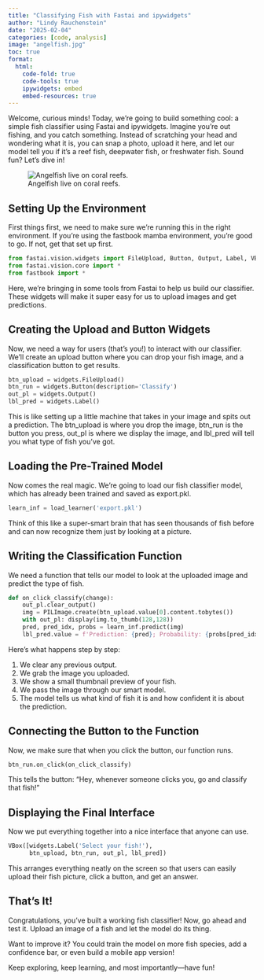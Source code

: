 ```yaml
---
title: "Classifying Fish with Fastai and ipywidgets"
author: "Lindy Rauchenstein"
date: "2025-02-04"
categories: [code, analysis]
image: "angelfish.jpg"
toc: true
format:
  html:
    code-fold: true
    code-tools: true
    ipywidgets: embed
    embed-resources: true
---
```

Welcome, curious minds! Today, we’re going to build something cool: a simple fish classifier using Fastai and ipywidgets. Imagine you’re out fishing, and you catch something. Instead of scratching your head and wondering what it is, you can snap a photo, upload it here, and let our model tell you if it’s a reef fish, deepwater fish, or freshwater fish. Sound fun? Let’s dive in!

![Angelfish live on coral reefs.](angelfish.jpg)

## Setting Up the Environment

First things first, we need to make sure we’re running this in the right environment. If you’re using the fastbook mamba environment, you’re good to go. If not, get that set up first.

```python
from fastai.vision.widgets import FileUpload, Button, Output, Label, VBox
from fastai.vision.core import *
from fastbook import *
```

Here, we’re bringing in some tools from Fastai to help us build our classifier. These widgets will make it super easy for us to upload images and get predictions.

## Creating the Upload and Button Widgets

Now, we need a way for users (that’s you!) to interact with our classifier. We’ll create an upload button where you can drop your fish image, and a classification button to get results.

```python
btn_upload = widgets.FileUpload()
btn_run = widgets.Button(description='Classify')
out_pl = widgets.Output()
lbl_pred = widgets.Label()
```

This is like setting up a little machine that takes in your image and spits out a prediction. The btn_upload is where you drop the image, btn_run is the button you press, out_pl is where we display the image, and lbl_pred will tell you what type of fish you’ve got.

## Loading the Pre-Trained Model

Now comes the real magic. We’re going to load our fish classifier model, which has already been trained and saved as export.pkl.

```python
learn_inf = load_learner('export.pkl')
```

Think of this like a super-smart brain that has seen thousands of fish before and can now recognize them just by looking at a picture.

## Writing the Classification Function

We need a function that tells our model to look at the uploaded image and predict the type of fish.

```python
def on_click_classify(change):
    out_pl.clear_output()
    img = PILImage.create(btn_upload.value[0].content.tobytes())
    with out_pl: display(img.to_thumb(128,128))
    pred, pred_idx, probs = learn_inf.predict(img)
    lbl_pred.value = f'Prediction: {pred}; Probability: {probs[pred_idx]:.04f}'
```

Here’s what happens step by step:

1. We clear any previous output.
2. We grab the image you uploaded.
3. We show a small thumbnail preview of your fish.
4. We pass the image through our smart model.
5. The model tells us what kind of fish it is and how confident it is about the prediction.

## Connecting the Button to the Function

Now, we make sure that when you click the button, our function runs.

```python
btn_run.on_click(on_click_classify)
```

This tells the button: "Hey, whenever someone clicks you, go and classify that fish!"

## Displaying the Final Interface

Now we put everything together into a nice interface that anyone can use.

```python
VBox([widgets.Label('Select your fish!'),
      btn_upload, btn_run, out_pl, lbl_pred])
```

This arranges everything neatly on the screen so that users can easily upload their fish picture, click a button, and get an answer.

## That’s It!

Congratulations, you’ve built a working fish classifier! Now, go ahead and test it. Upload an image of a fish and let the model do its thing.

Want to improve it? You could train the model on more fish species, add a confidence bar, or even build a mobile app version!

Keep exploring, keep learning, and most importantly—have fun!